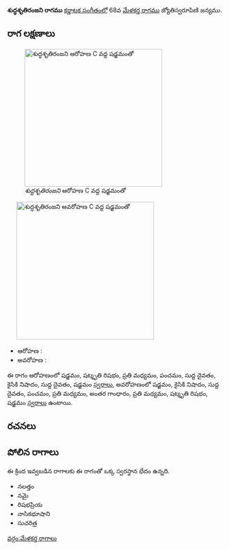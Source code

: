 {{Infobox ragam
	| name          	= శుద్ధశృతిరంజని
	| synonym	    	= 
	| mela          	= 
	| chakra        	= 
	| janaka        	= 
	| type          	= షడవ-సంపూర్ణ
	| arohanam      	= {{svaraC|S|R3|M2|P|D1|N2|D1|S'}} 
	| avarohanam    	= {{svaraC|S'|N2|D1|P|M2|G3|M2|R3|S}}
	| jeeva         	=
	| chhaya        	=
	| nyasa         	=
	| vishesha      	= 
	| equivalent  		= 
}}
{{కర్ణాటక సంగీత రాగాలు}}
'''శుద్ధశృతిరంజని రాగము''' [[కర్ణాటక సంగీతం]]లో 68వ [[మేళకర్త రాగము]] జ్యోతిస్వరూపిణి జన్యము. 


==రాగ లక్షణాలు==
[[Image:shuddhashrutiranjani_ar_kb2wiki.png|thumb|right|316px|''శుద్ధశృతిరంజని'' ఆరోహణ C వద్ద షడ్జమంతో]]
	[[Image:shuddhashrutiranjani_av_kb2wiki.png|thumb|right|316px|''శుద్ధశృతిరంజని'' అవరోహణ C వద్ద షడ్జమంతో]]

* ఆరోహణ : {{svaraC|S|R3|M2|P|D1|N2|D1|S'}} 
* అవరోహణ : {{svaraC|S'|N2|D1|P|M2|G3|M2|R3|S}}

ఈ రాగం ఆరోహణంలో షడ్జమం, షట్శృతి రిషభం, ప్రతి మధ్యమం, పంచమం, సుద్ద దైవతం, కైసికి నిషాదం, సుద్ద దైవతం, షడ్జమం [[స్వరాలు]], అవరోహణంలో షడ్జమం, కైసికి నిషాదం, సుద్ద దైవతం, పంచమం, ప్రతి మధ్యమం, అంతర గాంధారం, ప్రతి మధ్యమం, షట్శృతి రిషభం, షడ్జమం [[స్వరాలు]] ఉంటాయి.

==రచనలు==



==పోలిన రాగాలు==
ఈ క్రింద ఇవ్వబడిన రాగాలకు ఈ రాగంతో ఒక్క స్వరస్థాన భేదం ఉన్నది.
* నలత్తం
* నమై
* రిషభప్రియ
* నాసికభూషాని
* సుచరిత్ర



[[వర్గం:మేళకర్త రాగాలు]]